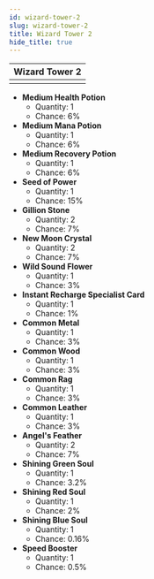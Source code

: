 ---
id: wizard-tower-2
slug: wizard-tower-2
title: Wizard Tower 2
hide_title: true
---


| Wizard Tower 2 |
| :------------: |
| <MapIcon iconId="69"/> |

- **Medium Health Potion**
	- Quantity: 1
	- Chance: 6%
- **Medium Mana Potion**
	- Quantity: 1
	- Chance: 6%
- **Medium Recovery Potion**
	- Quantity: 1
	- Chance: 6%
- **Seed of Power**
	- Quantity: 1
	- Chance: 15%
- **Gillion Stone**
	- Quantity: 2
	- Chance: 7%
- **New Moon Crystal**
	- Quantity: 2
	- Chance: 7%
- **Wild Sound Flower**
	- Quantity: 1
	- Chance: 3%
- **Instant Recharge Specialist Card**
	- Quantity: 1
	- Chance: 1%
- **Common Metal**
	- Quantity: 1
	- Chance: 3%
- **Common Wood**
	- Quantity: 1
	- Chance: 3%
- **Common Rag**
	- Quantity: 1
	- Chance: 3%
- **Common Leather**
	- Quantity: 1
	- Chance: 3%
- **Angel's Feather**
	- Quantity: 2
	- Chance: 7%
- **Shining Green Soul**
	- Quantity: 1
	- Chance: 3.2%
- **Shining Red Soul**
	- Quantity: 1
	- Chance: 2%
- **Shining Blue Soul**
	- Quantity: 1
	- Chance: 0.16%
- **Speed Booster**
	- Quantity: 1
	- Chance: 0.5%

